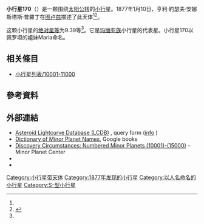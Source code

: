 {{Infobox planet
 | minorplanet     = yes
 | name            = 170 Maria
 | background      = #D6D6D6
 | image =  [[Image:Asteroid-maria.jpg|250px]]
| caption = 使用四英寸望远镜曝光两个小时拍下的小行星170
 | image_size      = 
 | discovery_ref   =  <ref name="MPC-object" />
 | discoverer      = [[亨利·約瑟夫·安娜斯塔斯·普羅丁|亨利·約瑟夫·安娜斯塔斯·普羅丁]]
 | discovery_site  = [[图卢兹|图卢兹]]
 | discovered      = 1877年1月10日
 | mpc_name        = 170 Maria
 | alt_names       = (170) 
   Maria 
    = 1958 AC
 | pronounced      = 
 | named_after     = <ref name="MPC-object" />
 | mp_category     = [[主帶小行星|主帶小行星]] <ref name="MPC-object" /><ref name="jpldata" />
 | orbit_ref       = <ref name="a">[http://ssd.jpl.nasa.gov/sbdb.cgi?sstr=170 170] {{Wayback|url=http://ssd.jpl.nasa.gov/sbdb.cgi?sstr=170 |date=20160127064522 }}，小行星數據庫瀏覽器（JPL Small-Body Database Browser）－[[美国国家航空航天局|美国国家航空航天局]]喷气推进实验室</ref>
 | epoch           = 2018-03-23.0（[[儒略日|JD]] 2458200.5）
 | uncertainty     = 0
 | observation_arc = 
 | aphelion = {{convert|2.716|AU|km|3|abbr=on|lk=out}}
 | perihelion      = {{convert|2.3905459|AU|km|3|abbr=on}}
 | semimajor       = 2.5531176
 | eccentricity    = 0.0636757
 | period          = 4.08[[儒略年|yr]]
 | mean_anomaly    = 233.51680[[度|°]]
 | mean_motion     = {{Deg2DMS|0.24160040|sup=ms}} / day
 | inclination     = 14.37805
 | asc_node        = 301.30734°
 | arg_peri        = 158.73650
 | mean_diameter   = 
 | rotation        = 
 | albedo          =
 | spectral_type   =
 | abs_magnitude   = 9.39<ref name="jpldata" />
}}
'''小行星170'''（{{lang-en|170 Maria}}）是一颗围绕[[太阳|太阳]][[公转|公转]]的[[小行星|小行星]]。1877年1月10日，亨利·約瑟夫·安娜斯塔斯·普羅丁在[[图卢兹|图卢兹]]描述了此天体<ref name="a" /><ref>{{cite news|title=小行星列表|url=http://cfa-www.harvard.edu/iau/lists/NumberedMPs.txt|accessdate=2018-10-19|newspaper=哈佛大学|archive-date=2008-05-17|archive-url=https://web.archive.org/web/20080517010638/http://cfa-www.harvard.edu/iau/lists/NumberedMPs.txt|dead-url=no}}</ref>。

这颗小行星的[[绝对星等|绝对星等]]为9.39等<ref name="a" />。它是[[玛丽亚族|玛丽亚族]]小行星的代表星。小行星170以佩罗坦的姐妹Maria命名。

== 相关條目 ==
*[[小行星列表/10001-11000|小行星列表/10001-11000]]

== 參考資料 ==
{{reflist|refs=

<ref name="jpldata">{{cite web
 |type         = 2018-01-26 last obs.
 |title        = JPL Small-Body Database Browser:170 Maria-(170)   Maria    = 1958 AC
 |url          = https://ssd.jpl.nasa.gov/sbdb.cgi?sstr=170
 |publisher    = [[Jet_Propulsion_Laboratory|Jet Propulsion Laboratory]]
 |accessdate   = 28 March 2018
 |archive-date = 2012-03-08
 |archive-url  = https://www.webcitation.org/6610B1Av1?url=https://ssd.jpl.nasa.gov/sbdb.cgi?sstr=170
 |dead-url     = no
}}</ref>

<ref name="MPC-object">{{cite web
  |title      = 170 Maria
  |work      = Minor Planet Center
  |url      = https://www.minorplanetcenter.net/db_search/show_object?object_id=170
  |accessdate      = 28 March 2018
  |archive-date      = 2016-03-04
  |archive-url      = https://web.archive.org/web/20160304125923/http://minorplanetcenter.net/db_search/show_object?object_id=170
  |dead-url      = no
  }}</ref>

}}

==  外部連結 ==
* [http://www.minorplanet.info/PHP/lcdbsummaryquery.php Asteroid Lightcurve Database (LCDB)] {{Wayback|url=http://www.minorplanet.info/PHP/lcdbsummaryquery.php |date=20171210173955 }}, query form ([http://www.minorplanet.info/lightcurvedatabase.html info] {{Wayback|url=http://www.minorplanet.info/lightcurvedatabase.html |date=20171216050541 }})
* [https://books.google.com/books?id=aeAg1X7afOoC&pg Dictionary of Minor Planet Names], Google books
* [http://www.minorplanetcenter.net/iau/lists/NumberedMPs010001.html Discovery Circumstances: Numbered Minor Planets (10001)-(15000)] {{Wayback|url=http://www.minorplanetcenter.net/iau/lists/NumberedMPs010001.html |date=20180612162317 }} – Minor Planet Center
* {{AstDys|170}}
* {{JPL small body}}

{{Minor Planet Number|[[小行星169|小行星169]]|[[小行星171|小行星171]]}}
{{小天体}}

[[Category:小行星带天体|Category:小行星带天体]]
[[Category:1877年发现的小行星|Category:1877年发现的小行星]]
[[Category:以人名命名的小行星|Category:以人名命名的小行星]]
[[Category:S-型小行星|Category:S-型小行星]]